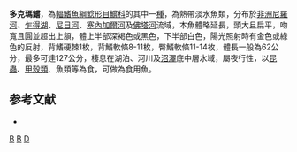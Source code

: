 {{Speciesbox 
| taxon = Bagrus docmak
| status = LC
| status_system = IUCN3.1
| authority = [[Forsskål|Forsskål]], 1775
| synonyms = *''Silurus docmak'', Forsskål, 1775
*''Bagrus docmac'', Forsskål, 1775
*''Bagrus koenigi'', Forsskål, 1775
*''Bagrus docmac niger'', Forsskål, 1775
}}
'''多克瑪鱨'''，為[[輻鰭魚綱|輻鰭魚綱]][[鯰形目|鯰形目]][[鱨科|鱨科]]的其中一[[種|種]]，為熱帶淡水魚類，分布於[[非洲|非洲]][[尼羅河|尼羅河]]、[[乍得湖|乍得湖]]、[[尼日河|尼日河]]、[[塞內加爾河|塞內加爾河]]及[[佛塔河|佛塔河]]流域，本魚體略延長，頭大且扁平，吻寬且圓並超出上頷，體上半部深褐色或黑色，下半部白色，陽光照射時有金色或綠色的反射，背鰭硬棘1枚，背鰭軟條8-11枚，臀鰭軟條11-14枚，體長一般為62公分，最多可達127公分，棲息在湖泊、河川及[[沼澤|沼澤]]底中層水域，屬夜行性，以[[昆蟲|昆蟲]]、[[甲殼類|甲殼類]]、魚類等為食，可做為食用魚。

==参考文献==
*{{FishBase_species|genus=Bagrus|species=docmak|year=2015|month=3}}

{{Taxonbar}}

[[Category:1775年描述的鱼类|B]]
[[Category:食用魚|B]]
[[Category:鱨屬|D]]